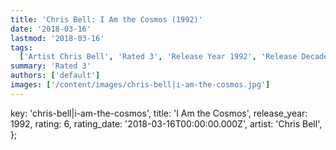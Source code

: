 ```yaml
---
title: 'Chris Bell: I Am the Cosmos (1992)'
date: '2018-03-16'
lastmod: '2018-03-16'
tags:
  ['Artist Chris Bell', 'Rated 3', 'Release Year 1992', 'Release Decade 1990']
summary: 'Rated 3'
authors: ['default']
images: ['/content/images/chris-bell|i-am-the-cosmos.jpg']
---
```


  key: 'chris-bell|i-am-the-cosmos',
  title: 'I Am the Cosmos',
  release_year: 1992,
  rating: 6,
  rating_date: '2018-03-16T00:00:00.000Z',
  artist: 'Chris Bell',
};

<MusicRating data={data} />
